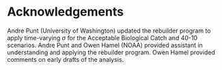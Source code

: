# Acknowledgements
Andre Punt (University of Washington) updated the rebuilder program to apply time-varying $\sigma$ for the Acceptable Biological Catch and 40-10 scenarios. Andre Punt and Owen Hamel (NOAA) provided assistant in understanding and applying the rebuilder program. Owen Hamel provided comments on early drafts of the analysis.

